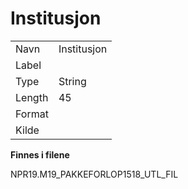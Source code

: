 
# Institusjon {-}

| | |
|----|----|
| Navn     | Institusjon |
| Label    |  |
| Type     | String |
| Length   | 45    |
| Format   |  |
| Kilde    |   |

**Finnes i filene**

NPR19.M19_PAKKEFORLOP1518_UTL_FIL

